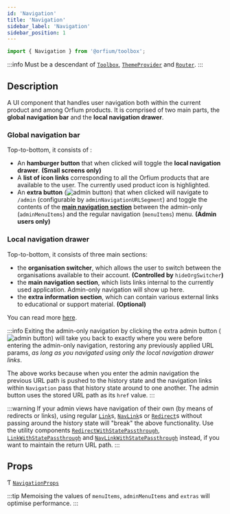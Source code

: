 ```yaml
---
id: 'Navigation'
title: 'Navigation'
sidebar_label: 'Navigation'
sidebar_position: 1
---
```



```ts
import { Navigation } from '@orfium/toolbox';
```

:::info
Must be a descendant of [`Toolbox`](./Toolbox), [`ThemeProvider`](https://designlab.orfium.com/?path=/docs/design-system-themeprovider--setting-up-a-button-example) and [`Router`](https://v5.reactrouter.com/web/api/Router).
:::

## Description

A UI component that handles user navigation both within the current product and among Orfium products. It is comprised of
two main parts, the **global navigation bar** and the **local navigation drawer**.

### Global navigation bar

Top-to-bottom, it consists of :

- An **hamburger button** that when clicked will toggle the **local navigation drawer**. **(Small screens only)**
- A **list of icon links** corresponding to all the Orfium products that are available to the user. The currently used product
  icon is highlighted.
- An **extra button** (![admin button](/img/admin_button.png)) that when clicked will navigate to `/admin` (configurable by `adminNavigationURLSegment`) and toggle
  the contents of the [**main navigation section**](#local-navigation-drawer) between the admin-only (`adminMenuItems`) and the regular navigation (`menuItems`) menu. **(Admin users only)**

### Local navigation drawer

Top-to-bottom, it consists of three main sections:

- the **organisation switcher**, which allows the user to switch between the organisations available to their account. **(Controlled by** `hideOrgSwitcher`**)**
- the **main navigation section**, which lists links internal to the currently used application. Admin-only navigation will
  show up here.
- the **extra information section**, which can contain various external links to educational or support material. **(Optional)**

You can read more [here](/docs/tutorials/Installation%20and%20Usage/UI/Navigation%20Component).

:::info
Exiting the admin-only navigation by clicking the extra admin button (![admin button](/img/admin_button.png)) will take you back to exactly where you were before
entering the admin-only navigation, restoring any previously applied URL params, _as long as you navigated using only
the local navigation drawer links_.

The above works because when you enter the admin navigation the previous URL path is pushed to the history state and the
navigation links within `Navigation` pass that history state around to one another. The admin button uses the stored
URL path as its `href` value.
:::

:::warning
If your admin views have navigation of their own (by means of redirects or links), using regular
[`Link`](https://v5.reactrouter.com/web/api/Link)s, [`NavLink`](https://v5.reactrouter.com/web/api/NavLink)s or
[`Redirect`](https://v5.reactrouter.com/web/api/Redirect)s without passing around the history state will "break" the
above functionality. Use the utility components [`RedirectWithStatePassthrough`](./RedirectWithStatePassthrough),
[`LinkWithStatePassthrough`](./LinkWithStatePassthrough) and [`NavLinkWithStatePassthrough`](./NavLinkWithStatePassthrough) instead, if you want to maintain the return
URL path.
:::

## Props

Ƭ [`NavigationProps`](../types/NavigationProps)

<Type />

:::tip
Memoising the values of `menuItems`, `adminMenuItems` and `extras` will optimise performance.
:::
